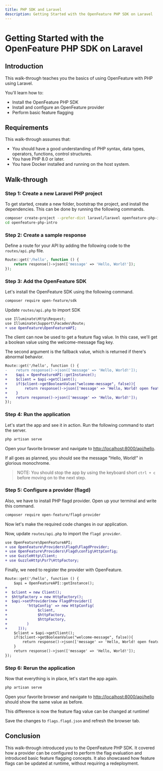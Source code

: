 ---
title: PHP SDK and Laravel
description: Getting Started with the OpenFeature PHP SDK on Laravel
---


# Getting Started with the OpenFeature PHP SDK on Laravel

## Introduction

This walk-through teaches you the basics of using OpenFeature with PHP using Laravel.

You'll learn how to:
- Install the OpenFeature PHP SDK
- Install and configure an OpenFeature provider
- Perform basic feature flagging

## Requirements

This walk-through assumes that:

- You should have a good understanding of PHP syntax, data types, operators, functions, control structures.
- You have PHP 8.0 or later.
- You have Docker installed and running on the host system.

## Walk-through

### Step 1: Create a new Laravel PHP project

To get started, create a new folder, bootstrap the project, and install the dependencies.
This can be done by running the following commands.

```sh
composer create-project --prefer-dist laravel/laravel openfeature-php-intro
cd openfeature-php-intro
```

### Step 2: Create a sample response

Define a route for your API by adding the following code to the `routes/api.php` file.

```php
Route::get('/hello', function () {
    return response()->json(['message' => 'Hello, World!']);
});
```

### Step 3: Add the OpenFeature SDK

Let's install the OpenFeature SDK using the following command.

```sh
composer require open-feature/sdk
```

Update `routes/api.php` to import SDK

```diff
use Illuminate\Http\Request;
use Illuminate\Support\Facades\Route;
+ use OpenFeature\OpenFeatureAPI;
```

The client can now be used to get a feature flag value. In this case, we'll get a boolean value using the welcome-message flag key.

The second argument is the fallback value, which is returned if there's abnormal behavior.

```diff
Route::get('/hello', function () {
-    return response()->json(['message' => 'Hello, World!']);
+    $api = OpenFeatureAPI::getInstance();
+    $client = $api->getClient();
+    if($client->getBooleanValue("welcome-message", false)){
+        return response()->json(['message' => 'Hello, World! open feature']);
+    }
+    return response()->json(['message' => 'Hello, World!']);
});
```

### Step 4: Run the application

Let's start the app and see it in action.
Run the following command to start the server.

```sh
php artisan serve
```

Open your favorite browser and navigate to [http://localhost:8000/api/hello](http://localhost:8000/api/hello).

If all goes as planned, you should see the message "Hello, World!" in glorious monochrome.

<WhyDefaultContent />

> NOTE: You should stop the app by using the keyboard short `ctrl + c` before moving on to the next step.

### Step 5: Configure a provider (flagd)

<FlagdContent />

Also, we have to install PHP flagd provider. Open up your terminal and write this command.

```sh
composer require open-feature/flagd-provider
```

Now let's make the required code changes in our application.


Now, update `routes/api.php` to import the `flagd provider`.

```diff
use OpenFeature\OpenFeatureAPI;
+ use OpenFeature\Providers\Flagd\FlagdProvider;
+ use OpenFeature\Providers\Flagd\config\HttpConfig;
+ use GuzzleHttp\Client;
+ use GuzzleHttp\Psr7\HttpFactory;
```

Finally, we need to register the provider with OpenFeature.

```diff
Route::get('/hello', function () {
    $api = OpenFeatureAPI::getInstance();
+
+  $client = new Client();
+  $httpFactory = new HttpFactory();
+  $api->setProvider(new FlagdProvider([
+         'httpConfig' => new HttpConfig(
+              $client,
+              $httpFactory,
+              $httpFactory,
+         )
+     ]));
    $client = $api->getClient();
    if($client->getBooleanValue("welcome-message", false)){
        return response()->json(['message' => 'Hello, World! open feature']);
    }
    return response()->json(['message' => 'Hello, World!']);
});
```

### Step 6: Rerun the application

Now that everything is in place, let's start the app again.

```sh
php artisan serve
```

Open your favorite browser and navigate to [http://localhost:8000/api/hello](http://localhost:8000/api/hello) should show the same value as before.

This difference is now the feature flag value can be changed at runtime!

<FlagdChangeContent />

Save the changes to `flags.flagd.json` and refresh the browser tab.

## Conclusion

This walk-through introduced you to the OpenFeature PHP SDK.
It covered how a provider can be configured to perform the flag evaluation and introduced basic feature flagging concepts.
It also showcased how feature flags can be updated at runtime, without requiring a redeployment.